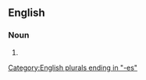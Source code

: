 {{also|air masses}}
==English==

===Noun===
{{head|en|noun form}}

# {{plural of|airmass|lang=en}}

[[Category:English plurals ending in "-es"]]